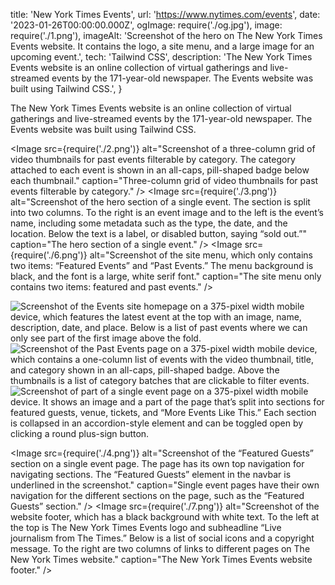   title: 'New York Times Events',
  url: 'https://www.nytimes.com/events',
  date: '2023-01-26T00:00:00.000Z',
  ogImage: require('./og.jpg'),
  image: require('./1.png'),
  imageAlt: 'Screenshot of the hero on The New York Times Events website. It contains the logo, a site menu, and a large image for an upcoming event.',
  tech: 'Tailwind CSS',
  description: 'The New York Times Events website is an online collection of virtual gatherings and live-streamed events by the 171-year-old newspaper. The Events website was built using Tailwind CSS.',
}

<Intro title="Live events by The New York Times.">

The New York Times Events website is an online collection of virtual gatherings and live-streamed events by the 171-year-old newspaper. The Events website was built using Tailwind CSS.

</Intro>

<Image src={require('./2.png')} alt="Screenshot of a three-column grid of video thumbnails for past events filterable by category. The category attached to each event is shown in an all-caps, pill-shaped badge below each thumbnail." caption="Three-column grid of video thumbnails for past events filterable by category." />
<Image src={require('./3.png')} alt="Screenshot of the hero section of a single event. The section is split into two columns. To the right is an event image and to the left is the event’s name, including some metadata such as the type, the date, and the location. Below the text is a label, or disabled button, saying “sold out.”" caption="The hero section of a single event." />
<Image src={require('./6.png')} alt="Screenshot of the site menu, which only contains two items: “Featured Events” and “Past Events.” The menu background is black, and the font is a large, white serif font." caption="The site menu only contains two items: featured and past events." />

<Mobile caption="The Events website experience on a 375-pixel width mobile device. Some sections are collapsed in an accordion-style element on small screens.">
  <Image src={require('./8.png')} alt="Screenshot of the Events site homepage on a 375-pixel width mobile device, which features the latest event at the top with an image, name, description, date, and place. Below is a list of past events where we can only see part of the first image above the fold." />
  <Image src={require('./9.png')} alt="Screenshot of the Past Events page on a 375-pixel width mobile device, which contains a one-column list of events with the video thumbnail, title, and category shown in an all-caps, pill-shaped badge. Above the thumbnails is a list of category batches that are clickable to filter events." />
  <Image src={require('./10.png')} alt="Screenshot of part of a single event page on a 375-pixel width mobile device. It shows an image and a part of the page that’s split into sections for featured guests, venue, tickets, and “More Events Like This.” Each section is collapsed in an accordion-style element and can be toggled open by clicking a round plus-sign button." />
</Mobile>

<Image src={require('./4.png')} alt="Screenshot of the “Featured Guests” section on a single event page. The page has its own top navigation for navigating sections. The “Featured Guests” element in the navbar is underlined in the screenshot." caption="Single event pages have their own navigation for the different sections on the page, such as the “Featured Guests” section." />
<Image src={require('./7.png')} alt="Screenshot of the website footer, which has a black background with white text. To the left at the top is The New York Times Events logo and subheadline “Live journalism from The Times.” Below is a list of social icons and a copyright message. To the right are two columns of links to different pages on The New York Times website." caption="The New York Times Events website footer." />
